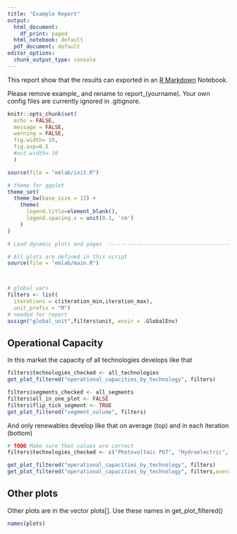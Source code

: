 ```yaml
---
title: "Example Report"
output:
  html_document:
    df_print: paged
  html_notebook: default
  pdf_document: default
editor_options: 
  chunk_output_type: console
---
```


This report show that the results can exported in an [R Markdown](http://rmarkdown.rstudio.com) Notebook.

Please remove example_ and rename to report_(yourname). Your own config files are currently ignored in .gitignore.


```r

knitr::opts_chunk$set(
  echo = FALSE, 
  message = FALSE, 
  warning = FALSE,
  fig.width= 10,
  fig.asp=0.5
  #out.width= 10
  )

source(file = "emlab/init.R")

# theme for ggplot
theme_set(
  theme_bw(base_size = 13) + 
    theme(
      legend.title=element_blank(),
      legend.spacing.x = unit(0.1, 'cm')
    )
)

# Load dynamic plots and pages  --------------------------------------------------------

# All plots are defined in this script
source(file = "emlab/main.R")



# global vars
filters <- list(
  iterations = c(iteration_min,iteration_max),
  unit_prefix = "M")
# needed for report
assign("global_unit",filters$unit, envir = .GlobalEnv)
```



## Operational Capacity

In this market the capacity of all technologies develops like that


```r

filters$technologies_checked <- all_technologies
get_plot_filtered("operational_capacities_by_technology", filters)

```

```r

filters$segments_checked <- all_segments
filters$all_in_one_plot <- FALSE
filters$flip_tick_segment <- TRUE
get_plot_filtered("segment_volume", filters)

```


And only renewables develop like that on average (top) and in each iteration (bottom)

```r

# TODO Make sure that values are correct
filters$technologies_checked <- c("Photovoltaic PGT", "Hydroelectric", "Onshore wind PGT", "Offshore wind PGT") 

get_plot_filtered("operational_capacities_by_technology", filters)
get_plot_filtered("operational_capacities_by_technology", filters,average = FALSE)


```

## Other plots

Other plots are in the vector plots[]. Use these names in get_plot_filtered()

```r
names(plots)
```



